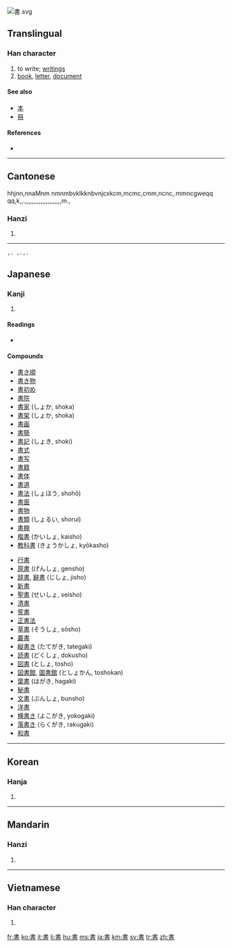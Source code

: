 [[Image:書.svg|right]]
{{see|书}}
==Translingual==
{{stroke order|type=bw}}
===Han character===
{{Han char|rn=73|rad=曰|as=06|sn=10|four=5060<sub>1</sub>|canj=中土日 (LGA)}}

# to write; [[writing]]s
# [[book]], [[letter]], [[document]]

====See also====
* [[本]]
* [[冊]]

====References====
* {{Han ref|kx=0502.120|dkj=14294|dj=0874.180|hdz=21509.090|uh=66F8|ud=26360|bh=AED1|bd=44753}}

----

==Cantonese==
hhjnn,nnaMnm nmnmbvklkknbvnjcxkcm,mcmc,cmm,ncnc,.mmncgweqq qq,k,,.,,,,,,,,,,,,,,,,,,,,,m.,   
===Hanzi===
{{yue-hanzi|jyut=|y=syu1}}

# {{defn|Cantonese}}

----
 ,. ,.,.

==Japanese==

===Kanji===
{{ja-kanji|grade=2|rs=曰06}}

# {{defn|Japanese}}

====Readings====
* {{ja-readings|on=[[しょ]] (sho)|kun=[[かく]] ([[書く]], kaku), [[がき]] (gaki)}}

====Compounds====
{{top2}}
* [[書き順]]
* [[書き物]]
* [[書初め]]
* [[書院]]
* [[書家]] (しょか, shoka)
* [[書架]] (しょか, shoka)
* [[書画]]
* [[書簡]]
* [[書記]] (しょき, shoki)
* [[書式]]
* [[書写]]
* [[書籍]]
* [[書体]]
* [[書道]]
* [[書法]] (しょほう, shohō)
* [[書面]]
* [[書物]]
* [[書類]] (しょるい, shorui)
* [[書棚]]
* [[楷書]] (かいしょ, kaisho)
* [[教科書]] (きょうかしょ, kyōkasho)
{{mid2}}
* [[行書]]
* [[原書]] (げんしょ, gensho)
* [[辞書]], [[辭書]] (じしょ, jisho)
* [[新書]]
* [[聖書]] (せいしょ, seisho)
* [[清書]]
* [[誓書]]
* [[正書法]]
* [[草書]] (そうしょ, sōsho)
* [[叢書]]
* [[縦書き]] (たてがき, tategaki)
* [[読書]] (どくしょ, dokusho)
* [[図書]] (としょ, tosho)
* [[図書館]], [[圖書館]] (としょかん, toshokan)
* [[葉書]] (はがき, hagaki)
* [[秘書]]
* [[文書]] (ぶんしょ, bunsho)
* [[洋書]]
* [[横書き]] (よこがき, yokogaki)
* [[落書き]] (らくがき, rakugaki)
* [[和書]]
{{bottom2}}

----

==Korean==

===Hanja===
{{ko-hanja|hangeul=서|eumhun=|rv=seo|mr=sŏ|y=se}}

# {{defn|Korean}}

----

==Mandarin==

===Hanzi===
{{cmn-hanzi|sim=书|pin=[[shū]] ([[shu1]])|wg=shu<sup>1</sup>}}

# {{defn|Mandarin}}

----

==Vietnamese==

===Han character===
{{vi-hantu|[[thư]]}}

# {{defn|Vietnamese}}

[[fr:書]]
[[ko:書]]
[[it:書]]
[[li:書]]
[[hu:書]]
[[ms:書]]
[[ja:書]]
[[km:書]]
[[sv:書]]
[[tr:書]]
[[zh:書]]